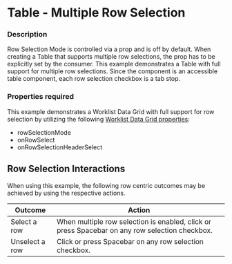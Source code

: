 
# Table - Multiple Row Selection

### Description

Row Selection Mode is controlled via a prop and is off by default.
When creating a Table that supports multiple row selections, the prop has to be explicitly set by the consumer.
This example demonstrates a Table with full support for multiple row selections.
Since the component is an accessible table component, each row selection checkbox is a tab stop.

### Properties required
This example demonstrates a Worklist Data Grid with full support for row selection by utilizing the following [Worklist Data Grid properties](/components/cerner-terra-framework-docs/data-grid/worklist-data-grid/about#properties):
* rowSelectionMode
* onRowSelect
* onRowSelectionHeaderSelect

## Row Selection Interactions
When using this example, the following row centric outcomes may be achieved by using the respective actions.

|Outcome|Action|
|---|---|
|Select a row|When multiple row selection is enabled, click or press Spacebar on any row selection checkbox.|
|Unselect a row|Click or press Spacebar on any row selection checkbox.|

<TableRowSelection title='Table With Row Selection' />